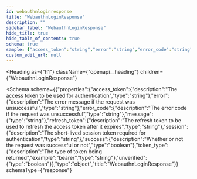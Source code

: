 ```yaml
---
id: webauthnloginresponse
title: "WebauthnLoginResponse"
description: ""
sidebar_label: "WebauthnLoginResponse"
hide_title: true
hide_table_of_contents: true
schema: true
sample: {"access_token":"string","error":"string","error_code":"string","message":"string","refresh_token":"string","session":"string","success":true,"token_type":"bearer","unverified":true}
custom_edit_url: null
---
```



<Heading
  as={"h1"}
  className={"openapi__heading"}
  children={"WebauthnLoginResponse"}
>
</Heading>





<Schema
  schema={{"properties":{"access_token":{"description":"The access token to be used for authentication","type":"string"},"error":{"description":"The error message if the request was unsuccessful","type":"string"},"error_code":{"description":"The error code if the request was unsuccessful","type":"string"},"message":{"type":"string"},"refresh_token":{"description":"The refresh token to be used to refresh the access token after it expires","type":"string"},"session":{"description":"The short-lived session token required for authentication","type":"string"},"success":{"description":"Whether or not the request was successful or not","type":"boolean"},"token_type":{"description":"The type of token being returned","example":"bearer","type":"string"},"unverified":{"type":"boolean"}},"type":"object","title":"WebauthnLoginResponse"}}
  schemaType={"response"}
>

</Schema>
